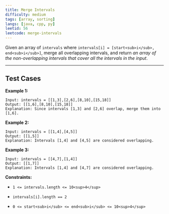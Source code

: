 ```yaml
---
title: Merge Intervals
difficulty: medium
tags: [array, sorting]
langs: [java, cpp, py]
leetid: 56
leetcode: merge-intervals
---
```

Given an array of `intervals` where `intervals[i] = [start<sub>i</sub>, end<sub>i</sub>]`, merge all overlapping intervals, and return *an array of the non-overlapping intervals that cover all the intervals in the input*.

 

---
## Test Cases
**Example 1:**

```
Input: intervals = [[1,3],[2,6],[8,10],[15,18]]
Output: [[1,6],[8,10],[15,18]]
Explanation: Since intervals [1,3] and [2,6] overlap, merge them into [1,6].
```
**Example 2:**

```
Input: intervals = [[1,4],[4,5]]
Output: [[1,5]]
Explanation: Intervals [1,4] and [4,5] are considered overlapping.
```
**Example 3:**

```
Input: intervals = [[4,7],[1,4]]
Output: [[1,7]]
Explanation: Intervals [1,4] and [4,7] are considered overlapping.
```
 

**Constraints:**

	
* `1 <= intervals.length <= 10<sup>4</sup>`
	
* `intervals[i].length == 2`
	
* `0 <= start<sub>i</sub> <= end<sub>i</sub> <= 10<sup>4</sup>`
